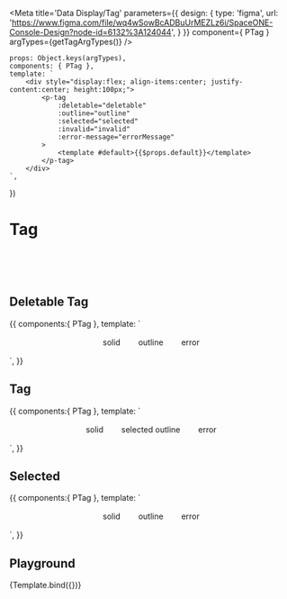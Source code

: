 
<Meta title='Data Display/Tag' parameters={{
    design: {
        type: 'figma',
        url: 'https://www.figma.com/file/wq4wSowBcADBuUrMEZLz6i/SpaceONE-Console-Design?node-id=6132%3A124044',
    }
}} component={ PTag } argTypes={getTagArgTypes()}
/>

    props: Object.keys(argTypes),
    components: { PTag },
    template: `
        <div style="display:flex; align-items:center; justify-content:center; height:100px;">
            <p-tag
                :deletable="deletable"
                :outline="outline"
                :selected="selected"
                :invalid="invalid"
                :error-message="errorMessage"
            >
                <template #default>{{$props.default}}</template>
            </p-tag>
        </div>
    `,
})

# Tag

<br/>
<br/>
<br/>

## Deletable Tag
<Canvas>
    <Story name="Deletable Tag">
        {{
            components:{ PTag },
            template: `
<div style="display:flex; align-items:center; justify-content:center;">
    <p-tag style="margin: 1rem">solid</p-tag>
    <p-tag :outline="true" style="margin: 1rem">outline</p-tag>
    <p-tag :invalid="true" error-message="This is error message." style="margin: 1rem">error</p-tag>
</div>`,
        }}
    </Story>
</Canvas>

## Tag
<Canvas>
    <Story name="Tag">
        {{
            components:{ PTag },
            template: `
<div style="display:flex; align-items:center; justify-content:center;">
    <p-tag :deletable="false" style="margin: 1rem">solid</p-tag>
    <p-tag :deletable="false" :outline="true" style="margin: 1rem">selected outline</p-tag>
    <p-tag :deletable="false" :invalid="true" error-message="This is error message." style="margin: 1rem">error</p-tag>
</div>`,
        }}
    </Story>
</Canvas>

## Selected
<Canvas>
    <Story name="Selected">
        {{
            components:{ PTag },
            template: `
<div style="display:flex; align-items:center; justify-content:center;">
    <p-tag :selected="true" style="margin: 1rem">solid</p-tag>
    <p-tag :selected="true" :outline="true" style="margin: 1rem">outline</p-tag>
    <p-tag :selected="true" :invalid="true" error-message="This is error message." style="margin: 1rem">error</p-tag>
</div>`,
        }}
    </Story>
</Canvas>

## Playground

<Canvas>
    <Story name="Playground" height="100px">
        {Template.bind({})}
    </Story>
</Canvas>

<ArgsTable story="Playground" />
